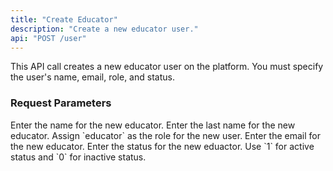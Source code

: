 ```yaml
---
title: "Create Educator"
description: "Create a new educator user."
api: "POST /user"
---
```


This API call creates a new educator user on the platform. You must specify the user's name, email, role, and status.

### Request Parameters

<ParamField body="firstName" type="string" required>
  Enter the name for the new educator.
</ParamField>

<ParamField body="lastName" type="string" required>
  Enter the last name for the new educator.
</ParamField>

<ParamField body="role" type="string" required>
  Assign `educator` as the role for the new user.
</ParamField>

<ParamField body="email" type="string" required>
  Enter the email for the new educator.
</ParamField>

<ParamField path="param" type="string">
  Enter the status for the new eduactor. Use `1` for active status and `0` for inactive status.
</ParamField>